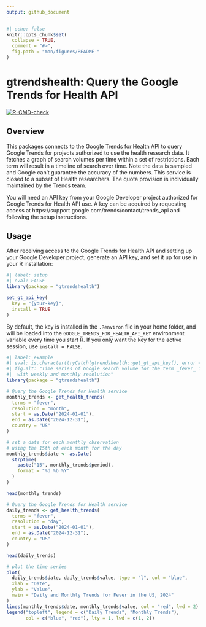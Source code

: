 ```yaml
---
output: github_document
---
```


<!-- README.md is generated from README.Rmd. Please edit that file -->


```r
#| echo: false
knitr::opts_chunk$set(
  collapse = TRUE,
  comment = "#>",
  fig.path = "man/figures/README-"
)
```




# gtrendshealth: Query the Google Trends for Health API


<!-- badges: start -->
[![R-CMD-check](https://github.com/CDCgov/gtrendshealth/actions/workflows/R-CMD-check.yaml/badge.svg)](https://github.com/CDCgov/gtrendshealth/actions/workflows/R-CMD-check.yaml)
<!-- badges: end -->


## Overview

This packages connects to the Google Trends for Health API to query Google
Trends for projects authorized to use the health research data.
It fetches a graph of search volumes per time within a set of restrictions.
Each term will result in a timeline of search over time.
Note the data is sampled and Google can't guarantee the accuracy of the numbers.
This service is closed to a subset of Health researchers.
The quota provision is individually maintained by the Trends team.

You will need an API key from your Google Developer project authorized for
Google Trends for Health API use.
A key can be acquired by requesting access at
https://support.google.com/trends/contact/trends_api
and following the setup instructions.




## Usage

After receiving access to the Google Trends for Health API and setting up your
Google Developer project, generate an API key, and set it up for use in your R
installation:




```r
#| label: setup
#| eval: FALSE
library(package = "gtrendshealth")

set_gt_api_key(
  key = "{your-key}",
  install = TRUE
)
```




By default, the key is installed in the `.Renviron` file in your home folder,
and will be loaded into the `GOOGLE_TRENDS_FOR_HEALTH_API_KEY` environment
variable every time you start R.
If you only want the key for the active session, use `install = FALSE`.




```r
#| label: example
#| eval: is.character(tryCatch(gtrendshealth::get_gt_api_key(), error = function(e) FALSE)) && !file.exists("man/figures/README-example-1.png")
#| fig.alt: "Time series of Google search volume for the term _fever_ in the US,
#|  with weekly and monthly resolution"
library(package = "gtrendshealth")

# Query the Google Trends for Health service
monthly_trends <- get_health_trends(
  terms = "fever",
  resolution = "month",
  start = as.Date("2024-01-01"),
  end = as.Date("2024-12-31"),
  country = "US"
)

# set a date for each monthly observation
# using the 15th of each month for the day
monthly_trends$date <- as.Date(
  strptime(
    paste("15", monthly_trends$period),
    format = "%d %b %Y"
  )
)

head(monthly_trends)

# Query the Google Trends for Health service
daily_trends <- get_health_trends(
  terms = "fever",
  resolution = "day",
  start = as.Date("2024-01-01"),
  end = as.Date("2024-12-31"),
  country = "US"
)

head(daily_trends)

# plot the time series
plot(
  daily_trends$date, daily_trends$value, type = "l", col = "blue",
  xlab = "Date",
  ylab = "Value",
  main = "Daily and Monthly Trends for Fever in the US, 2024"
)
lines(monthly_trends$date, monthly_trends$value, col = "red", lwd = 2)
legend("topleft", legend = c("Daily Trends", "Monthly Trends"),
       col = c("blue", "red"), lty = 1, lwd = c(1, 2))
```
